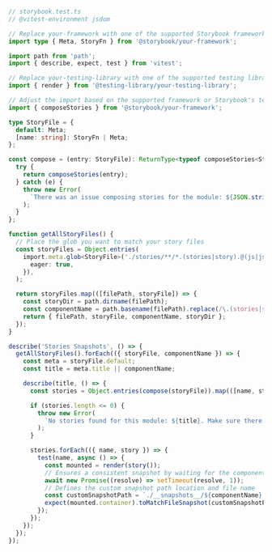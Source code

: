 ```ts
// storybook.test.ts
// @vitest-environment jsdom

// Replace your-framework with one of the supported Storybook frameworks (react, vue3)
import type { Meta, StoryFn } from '@storybook/your-framework';

import path from 'path';
import { describe, expect, test } from 'vitest';

// Replace your-testing-library with one of the supported testing libraries (e.g., react, vue)
import { render } from '@testing-library/your-testing-library';

// Adjust the import based on the supported framework or Storybook's testing libraries (e.g., react, vue3)
import { composeStories } from '@storybook/your-framework';

type StoryFile = {
  default: Meta;
  [name: string]: StoryFn | Meta;
};

const compose = (entry: StoryFile): ReturnType<typeof composeStories<StoryFile>> => {
  try {
    return composeStories(entry);
  } catch (e) {
    throw new Error(
      `There was an issue composing stories for the module: ${JSON.stringify(entry)}, ${e}`,
    );
  }
};

function getAllStoryFiles() {
  // Place the glob you want to match your story files
  const storyFiles = Object.entries(
    import.meta.glob<StoryFile>('./stories/**/*.(stories|story).@(js|jsx|mjs|ts|tsx)', {
      eager: true,
    }),
  );

  return storyFiles.map(([filePath, storyFile]) => {
    const storyDir = path.dirname(filePath);
    const componentName = path.basename(filePath).replace(/\.(stories|story)\.[^/.]+$/, '');
    return { filePath, storyFile, componentName, storyDir };
  });
}

describe('Stories Snapshots', () => {
  getAllStoryFiles().forEach(({ storyFile, componentName }) => {
    const meta = storyFile.default;
    const title = meta.title || componentName;

    describe(title, () => {
      const stories = Object.entries(compose(storyFile)).map(([name, story]) => ({ name, story }));

      if (stories.length <= 0) {
        throw new Error(
          `No stories found for this module: ${title}. Make sure there is at least one valid story for this module.`,
        );
      }

      stories.forEach(({ name, story }) => {
        test(name, async () => {
          const mounted = render(story());
          // Ensures a consistent snapshot by waiting for the component to render by adding a delay of 1 ms before taking the snapshot.
          await new Promise((resolve) => setTimeout(resolve, 1));
          // Defines the custom snapshot path location and file name
          const customSnapshotPath = `./__snapshots__/${componentName}.spec.ts.snap`;
          expect(mounted.container).toMatchFileSnapshot(customSnapshotPath);
        });
      });
    });
  });
});
```
